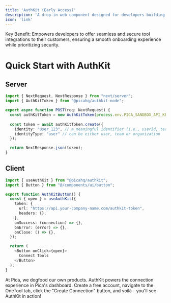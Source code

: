 ```yaml
---
title: 'AuthKit (Early Access)'
description: 'A drop-in web component designed for developers building agents, enabling their customers to securely and easily connect to various tools and services.'
icon: 'link'
---
```


<Tip>
Key Benefit: Empowers developers to offer seamless and secure tool integrations to their customers, ensuring a smooth onboarding experience while prioritizing security.
</Tip>

# Quick Start with AuthKit

## Server

```typescript
import { NextRequest, NextResponse } from "next/server";
import { AuthKitToken } from "@picahq/authkit-node";

export async function POST(req: NextRequest) {
  const authKitToken = new AuthKitToken(process.env.PICA_SANDBOX_API_KEY as string);
  
  const token = await authKitToken.create({
    identity: "user_123", // a meaningful identifier (i.e., userId, teamId or organizationId)
    identityType: "user" // can be either user, team or organization
  });

  return NextResponse.json(token);
}
```

## Client

```typescript
import { useAuthKit } from "@picahq/authkit";
import { Button } from "@/components/ui/button";

export function AuthKitButton() {
  const { open } = useAuthKit({
    token: {
      url: "https://api.your-company-name.com/authkit-token",
      headers: {},
    },
    onSuccess: (connection) => {},
    onError: (error) => {},
    onClose: () => {},
  });

  return (
    <Button onClick={open}>
      Connect Tools
    </Button>
  );
}
```

<Info>
At Pica, we dogfood our own products. AuthKit powers the connection experience in Pica's dashboard. Create a free account, navigate to the OneTool tab, click the "Create Connection" button, and voilà - you'll see AuthKit in action!
</Info>